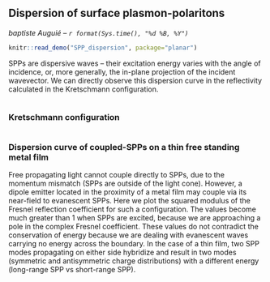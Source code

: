## Dispersion of surface plasmon-polaritons
_baptiste Auguié -- `r format(Sys.time(), "%d %B, %Y")`_
```r
knitr::read_demo("SPP_dispersion", package="planar")
```

SPPs are dispersive waves -- their excitation energy varies with the angle of incidence, or, more generally, the in-plane projection of the incident wavevector. We can directly observe this dispersion curve in the reflectivity calculated in the Kretschmann configuration.

```r
```

### Kretschmann configuration

```r
```

### Dispersion curve of coupled-SPPs on a thin free standing metal film

Free propagating light cannot couple directly to SPPs, due to the momentum mismatch (SPPs are outside of the light cone). However, a dipole emitter located in the proximity of a metal film may couple via its near-field to evanescent SPPs. Here we plot the squared modulus of the Fresnel reflection coefficient for such a configuration. The values become much greater than 1 when SPPs are excited, because we are approaching a pole in the complex Fresnel coefficient. These values do not contradict the conservation of energy because we are dealing with evanescent waves carrying no energy across the boundary.
In the case of a thin film, two SPP modes propagating on either side hybridize and result in two modes (symmetric and antisymmetric charge distributions) with a different energy (long-range SPP vs short-range SPP).

```r
```